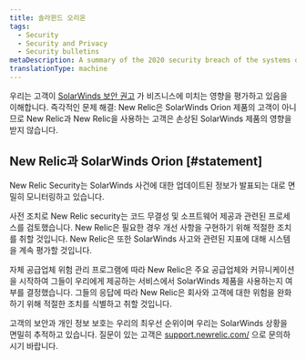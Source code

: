 ```yaml
---
title: 솔라윈드 오리온
tags:
  - Security
  - Security and Privacy
  - Security bulletins
metaDescription: A summary of the 2020 security breach of the systems of SolarWinds Orion and New Relic's response.
translationType: machine
---
```


우리는 고객이 [SolarWinds 보안 권고](https://www.solarwinds.com/securityadvisory) 가 비즈니스에 미치는 영향을 평가하고 있음을 이해합니다. 즉각적인 문제 해결: New Relic은 SolarWinds Orion 제품의 고객이 아니므로 New Relic과 New Relic을 사용하는 고객은 손상된 SolarWinds 제품의 영향을 받지 않습니다.

## New Relic과 SolarWinds Orion [#statement]

New Relic Security는 SolarWinds 사건에 대한 업데이트된 정보가 발표되는 대로 면밀히 모니터링하고 있습니다.

사전 조치로 New Relic security는 코드 무결성 및 소프트웨어 제공과 관련된 프로세스를 검토했습니다. New Relic은 필요한 경우 개선 사항을 구현하기 위해 적절한 조치를 취할 것입니다. New Relic은 또한 SolarWinds 사고와 관련된 지표에 대해 시스템을 계속 평가할 것입니다.

자체 공급업체 위험 관리 프로그램에 따라 New Relic은 주요 공급업체와 커뮤니케이션을 시작하여 그들이 우리에게 제공하는 서비스에서 SolarWinds 제품을 사용하는지 여부를 결정했습니다. 그들의 응답에 따라 New Relic은 회사와 고객에 대한 위험을 완화하기 위해 적절한 조치를 식별하고 취할 것입니다.

고객의 보안과 개인 정보 보호는 우리의 최우선 순위이며 우리는 SolarWinds 상황을 면밀히 추적하고 있습니다. 질문이 있는 고객은 [support.newrelic.com/](https://support.newrelic.com/) 으로 문의하시기 바랍니다.